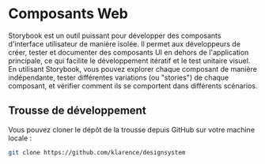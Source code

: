
<Meta title="Introduction" />

# Composants Web

Storybook est un outil puissant pour développer des composants d'interface utilisateur de manière isolée. Il permet aux développeurs de créer, tester et documenter des composants UI en dehors de l'application principale, ce qui facilite le développement itératif et le test unitaire visuel. En utilisant Storybook, vous pouvez explorer chaque composant de manière indépendante, tester différentes variations (ou "stories") de chaque composant, et vérifier comment ils se comportent dans différents scénarios.

## Trousse de développement

Vous pouvez cloner le dépôt de la trousse depuis GitHub sur votre machine locale :

```bash
git clone https://github.com/klarence/designsystem

```
